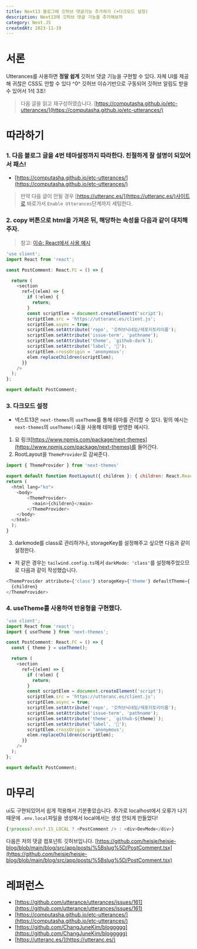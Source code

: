 ```yaml
---
title: Next13 블로그에 깃허브 댓글기능 추가하기 (+다크모드 설정)
description: Next13에 깃허브 댓글 기능을 추가해보자
category: Next.JS
createdAt: 2023-11-19
---
```

# 서론
Utterances를 사용하면 **정말 쉽게** 깃허브 댓글 기능을 구현할 수 있다.
자체 UI를 제공해 귀찮은 CSS도 안할 수 있다 ^0^
깃허브 이슈기반으로 구동되어 깃허브 알림도 받을 수 있어서 1석 3조!
> 다음 글을 읽고 재구성하였습니다. [https://computasha.github.io/etc-utterances/](https://computasha.github.io/etc-utterances/)

# 따라하기
### 1. 다음 블로그 글을 **4번 테마설정**까지 따라한다. 친절하게 잘 설명이 되있어서 패스!
- [https://computasha.github.io/etc-utterances/](https://computasha.github.io/etc-utterances/)
> 만약 다음 글이 안될 경우 [https://utteranc.es/](https://utteranc.es/)사이트로 바로가서 `Enable Utterances`단계까지 세팅한다.
### 2. copy 버튼으로 html을 가져온 뒤, 해당하는 속성을 다음과 같이 대치해주자.
  > 참고: [이슈: React에서 사용 예시](https://github.com/utterance/utterances/issues/161)
  ```javascript
  'use client';
  import React from 'react';

  const PostComment: React.FC = () => {

    return (
      <section
        ref={(elem) => {
          if (!elem) {
            return;
          }
          const scriptElem = document.createElement('script');
          scriptElem.src = 'https://utteranc.es/client.js';
          scriptElem.async = true;
          scriptElem.setAttribute('repo', '깃허브닉네임/레포지토리이름');
          scriptElem.setAttribute('issue-term', 'pathname');
          scriptElem.setAttribute('theme', `github-dark`);
          scriptElem.setAttribute('label', '💬');
          scriptElem.crossOrigin = 'anonymous';
          elem.replaceChildren(scriptElem);
        }}
      />
    );
  };

  export default PostComment;
  ```
### 3. 다크모드 설정
- 넥스트13은 `next-themes`의 `useTheme`를 통해 테마를 관리할 수 있다. 밑의 예시는 `next-themes`의 `useTheme()`훅을 사용해 테마를 반영한 예시다.
1. 요 링크[https://www.npmjs.com/package/next-themes](https://www.npmjs.com/package/next-themes)를 들어간다.
2. RootLayout을 `ThemeProvider`로 감싸준다.
  ```javascript
  import { ThemeProvider } from 'next-themes'

  export default function RootLayout({ children }: { children: React.ReactNode }) {
  return (
    <html lang="ko">
      <body>
          <ThemeProvider>
            <main>{children}</main>
          </ThemeProvider>
      </body>
    </html>
    );
  }
  ```
3. darkmode를 class로 관리하거나, storageKey를 설정해주고 싶으면 다음과 같이 설정한다.
  - 저 같은 경우는 `tailwind.config.ts`에서 `darkMode: 'class'`를 설정해주었으므로 다음과 같이 작성했습니다.
  ```javascript
  <ThemeProvider attribute={'class'} storageKey={'theme'} defaultTheme={'system'}>
    {children}
  </ThemeProvider>
  ```

### 4. useTheme를 사용하여 반응형을 구현했다.
```javascript
'use client';
import React from 'react';
import { useTheme } from 'next-themes';

const PostComment: React.FC = () => {
  const { theme } = useTheme();

  return (
    <section
      ref={(elem) => {
        if (!elem) {
          return;
        }
        const scriptElem = document.createElement('script');
        scriptElem.src = 'https://utteranc.es/client.js';
        scriptElem.async = true;
        scriptElem.setAttribute('repo', '깃허브닉네임/레포지토리이름');
        scriptElem.setAttribute('issue-term', 'pathname');
        scriptElem.setAttribute('theme', `github-${theme}`);
        scriptElem.setAttribute('label', '💬');
        scriptElem.crossOrigin = 'anonymous';
        elem.replaceChildren(scriptElem);
      }}
    />
  );
};

export default PostComment;
```

# 마무리
ui도 구현되있어서 쉽게 적용해서 기분좋았습니다. 추가로 localhost에서 오류가 나기 때문에 `.env.local`파일을 생성해서 local에서는 생성 안되게 만들었다!
```javascript
{!process?.env?.IS_LOCAL ? <PostComment /> : <div>DevMode</div>}
```
다음은 저의 댓글 컴포넌트 깃허브입니다. [https://github.com/heisje/heisje-blog/blob/main/blog/src/app/posts/%5Bslug%5D/PostComment.tsx](https://github.com/heisje/heisje-blog/blob/main/blog/src/app/posts/%5Bslug%5D/PostComment.tsx)

# 레퍼런스
- [https://github.com/utterance/utterances/issues/161](https://github.com/utterance/utterances/issues/161)
- [https://computasha.github.io/etc-utterances/](https://computasha.github.io/etc-utterances/)
- [https://github.com/ChangJuneKim/bloggggg](https://github.com/ChangJuneKim/bloggggg)
- [https://utteranc.es/](https://utteranc.es/)
